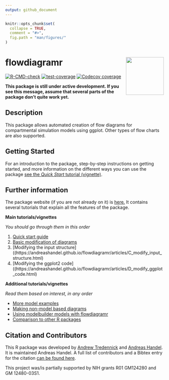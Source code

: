 ```yaml
---
output: github_document
---
```


<!-- README.md is generated from README.Rmd. Please edit that file -->

```r
knitr::opts_chunk$set(
  collapse = TRUE,
  comment = "#>",
  fig.path = "man/figures/"
)
```

# flowdiagramr <img src="man/figures/logo.png" align="right" alt="" width="120" />


<!-- badges: start -->
[![R-CMD-check](https://github.com/andreashandel/flowdiagramr/workflows/R-CMD-check/badge.svg)](https://github.com/andreashandel/flowdiagramr/actions)
[![test-coverage](https://github.com/andreashandel/flowdiagramr/workflows/test-coverage/badge.svg)](https://github.com/andreashandel/flowdiagramr/actions)
[![Codecov coverage](https://codecov.io/gh/andreashandel/flowdiagramr/branch/main/graph/badge.svg)](https://codecov.io/gh/andreashandel/flowdiagramr?branch=main)
<!-- badges: end -->

**This package is still under active development. If you see this message, assume that several parts of the package don't quite work yet.**

## Description
This package allows automated creation of flow diagrams for compartmental simulation models using ggplot. Other types of flow charts are also supported.

## Getting Started


For an introduction to the package, step-by-step instructions on getting started, and more information on the different ways you can use the package [see the _Quick Start_ tutorial (vignette)](https://andreashandel.github.io/flowdiagramr/articles/A_quickstart.html).


## Further information

The package website (if you are not already on it) is [here.](https://andreashandel.github.io/flowdiagramr/) It contains several tutorials that explain all the features of the package. 

**Main tutorials/vignettes**

*You should go through them in this order*

1. [Quick start guide](https://andreashandel.github.io/flowdiagramr/articles/A_quickstart.html)
2. [Basic modification of diagrams](https://andreashandel.github.io/flowdiagramr/articles/B_modify_diagrams_simple.html) 
3. [Modifying the input structure]((https://andreashandel.github.io/flowdiagramr/articles/C_modify_input_structure.html)
4. [Modifying the ggplot2 code]((https://andreashandel.github.io/flowdiagramr/articles/D_modify_ggplot_code.html)

**Additional tutorials/vignettes**

*Read them based on interest, in any order*

*  [More model examples](https://andreashandel.github.io/flowdiagramr/articles/F_non_model_diagrams.html)
*  [Making non-model based diagrams](https://andreashandel.github.io/flowdiagramr/articles/F_non_model_diagrams.html)
*  [Using modelbuilder models with flowdiagramr](https://andreashandel.github.io/flowdiagramr/articles/G_flowdiagramr_and_modelbuilder.html)
*  [Comparison to other R packages](https://andreashandel.github.io/flowdiagramr/articles/H_comparison_to_other_packages.html)
 

## Citation and Contributors

This R package was developed by [Andrew Tredennick]( https://atredennick.github.io/) and [Andreas Handel](https://www.andreashandel.com/). It is maintained Andreas Handel. A full list of contributors and a Bibtex entry for the citation [can be found here](https://andreashandel.github.io/flowdiagramr/authors.html).

This project was/is partially supported by NIH grants R01 GM124280 and GM 12480-03S1. 
